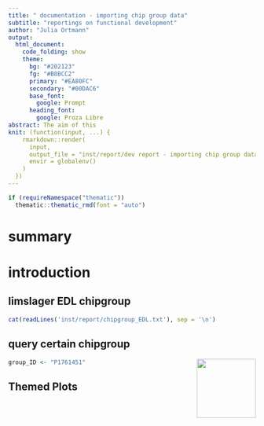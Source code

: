 ```yaml
---
title: " documentation - importing chip group data"
subtitle: "reportings on functional development"
author: "Julia Ortmann"
output: 
  html_document:
    code_folding: show
    theme:
      bg: "#202123"
      fg: "#B8BCC2"
      primary: "#EA80FC"
      secondary: "#00DAC6"
      base_font:
        google: Prompt
      heading_font:
        google: Proza Libre
abstract: The aim of this 
knit: (function(input, ...) {
    rmarkdown::render(
      input,
      output_file = "inst/report/dev report - importing chip group data.html",
      envir = globalenv()
    )
  })
---
```


```r
if (requireNamespace("thematic")) 
  thematic::thematic_rmd(font = "auto")
```

# summary

# introduction {.tabset .tabset-pills}

## limslager EDL chipgroup

```r
cat(readLines('inst/report/chipgroup_EDL.txt'), sep = '\n')
```

## query certain chipgroup

<img src='inst/report/group_ID.PNG' align="right" height="120" />

```r
group_ID <- "P1761451"
```


## Themed Plots {.tabset .tabset-pills}
